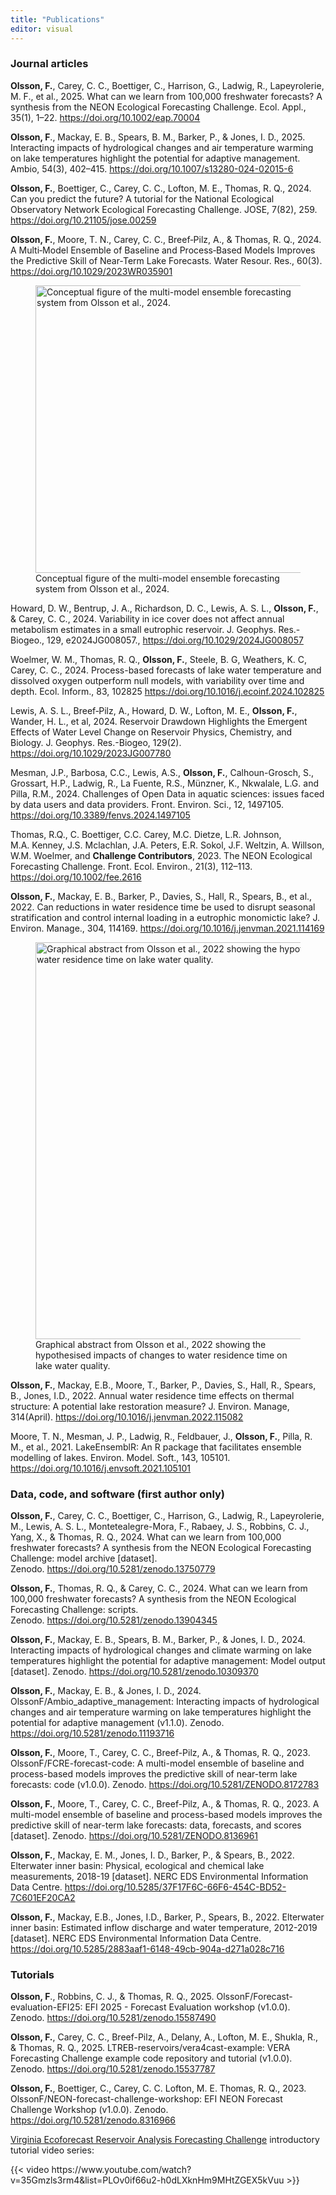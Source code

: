 ```yaml
---
title: "Publications"
editor: visual
---
```


### Journal articles

**Olsson, F.**, Carey, C. C., Boettiger, C., Harrison, G., Ladwig, R., Lapeyrolerie, M. F., et al., 2025. What can we learn from 100,000 freshwater forecasts? A synthesis from the NEON Ecological Forecasting Challenge. Ecol. Appl., 35(1), 1–22. <https://doi.org/10.1002/eap.70004>

**Olsson, F**., Mackay, E. B., Spears, B. M., Barker, P., & Jones, I. D., 2025. Interacting impacts of hydrological changes and air temperature warming on lake temperatures highlight the potential for adaptive management. Ambio, 54(3), 402–415. <https://doi.org/10.1007/s13280-024-02015-6>

**Olsson, F.**, Boettiger, C., Carey, C. C., Lofton, M. E., Thomas, R. Q., 2024. Can you predict the future? A tutorial for the National Ecological Observatory Network Ecological Forecasting Challenge. JOSE, 7(82), 259. <https://doi.org/10.21105/jose.00259>

**Olsson, F.**, Moore, T. N., Carey, C. C., Breef‐Pilz, A., & Thomas, R. Q., 2024. A Multi‐Model Ensemble of Baseline and Process‐Based Models Improves the Predictive Skill of Near‐Term Lake Forecasts. Water Resour. Res., 60(3). <https://doi.org/10.1029/2023WR035901>

![Conceptual figure of the multi-model ensemble forecasting system from Olsson et al., 2024.](images/WRRconcept.png){.lightbox fig-alt="Box and arrow diagram of the generation of multi-model ensemble water temperature forecasts" fig-align="center" width="460"}

Howard, D. W., Bentrup, J. A., Richardson, D. C., Lewis, A. S. L., **Olsson, F.**, & Carey, C. C., 2024. Variability in ice cover does not affect annual metabolism estimates in a small eutrophic reservoir. J. Geophys. Res.-Biogeo., 129, e2024JG008057., <https://doi.org/10.1029/2024JG008057>

Woelmer, W. M., Thomas, R. Q., **Olsson, F.**, Steele, B. G, Weathers, K. C, Carey, C. C., 2024. Process-based forecasts of lake water temperature and dissolved oxygen outperform null models, with variability over time and depth. Ecol. Inform., 83, 102825 <https://doi.org/10.1016/j.ecoinf.2024.102825>

Lewis, A. S. L., Breef‐Pilz, A., Howard, D. W., Lofton, M. E., **Olsson, F.**, Wander, H. L., et al, 2024. Reservoir Drawdown Highlights the Emergent Effects of Water Level Change on Reservoir Physics, Chemistry, and Biology. J. Geophys. Res.-Biogeo, 129(2). <https://doi.org/10.1029/2023JG007780>

Mesman, J.P., Barbosa, C.C., Lewis, A.S., **Olsson, F.**, Calhoun-Grosch, S., Grossart, H.P., Ladwig, R., La Fuente, R.S., Münzner, K., Nkwalale, L.G. and Pilla, R.M., 2024. Challenges of Open Data in aquatic sciences: issues faced by data users and data providers. Front. Environ. Sci., 12, 1497105. <https://doi.org/10.3389/fenvs.2024.1497105>

Thomas, R.Q., C. Boettiger, C.C. Carey, M.C. Dietze, L.R. Johnson, M.A. Kenney, J.S. Mclachlan, J.A. Peters, E.R. Sokol, J.F. Weltzin, A. Willson, W.M. Woelmer, and **Challenge Contributors**, 2023. The NEON Ecological Forecasting Challenge. Front. Ecol. Environ., 21(3), 112--113. <https://doi.org/10.1002/fee.2616>

**Olsson, F.**, Mackay, E. B., Barker, P., Davies, S., Hall, R., Spears, B., et al., 2022. Can reductions in water residence time be used to disrupt seasonal stratification and control internal loading in a eutrophic monomictic lake? J. Environ. Manage., 304, 114169. <https://doi.org/10.1016/j.jenvman.2021.114169>

![Graphical abstract from Olsson et al., 2022 showing the hypothesised impacts of changes to water residence time on lake water quality.](images/graphicalabstract_JEM.jpg){.lightbox fig-align="center" width="635" fig-alt="Comparisons of hypothesised water quality with and without water residence time management. Shorter water residence times are hypothesised to result in weaker thermal stratification, reduced hypolimnetic anoxia, and improved water quality."}

**Olsson, F.**, Mackay, E.B., Moore, T., Barker, P., Davies, S., Hall, R., Spears, B., Jones, I.D., 2022. Annual water residence time effects on thermal structure: A potential lake restoration measure? J. Environ. Manage, 314(April). <https://doi.org/10.1016/j.jenvman.2022.115082>

Moore, T. N., Mesman, J. P., Ladwig, R., Feldbauer, J., **Olsson, F.**, Pilla, R. M., et al., 2021. LakeEnsemblR: An R package that facilitates ensemble modelling of lakes. Environ. Model. Soft., 143, 105101. <https://doi.org/10.1016/j.envsoft.2021.105101>

### Data, code, and software (first author only)

**Olsson, F.**, Carey, C. C., Boettiger, C., Harrison, G., Ladwig, R., Lapeyrolerie, M., Lewis, A. S. L., Montetealegre-Mora, F., Rabaey, J. S., Robbins, C. J., Yang, X., & Thomas, R. Q., 2024. What can we learn from 100,000 freshwater forecasts? A synthesis from the NEON Ecological Forecasting Challenge: model archive \[dataset\]. Zenodo. <https://doi.org/10.5281/zenodo.13750779>

**Olsson, F.**, Thomas, R. Q., & Carey, C. C., 2024. What can we learn from 100,000 freshwater forecasts? A synthesis from the NEON Ecological Forecasting Challenge: scripts. Zenodo. <https://doi.org/10.5281/zenodo.13904345>

**Olsson, F.**, Mackay, E. B., Spears, B. M., Barker, P., & Jones, I. D., 2024. Interacting impacts of hydrological changes and climate warming on lake temperatures highlight the potential for adaptive management: Model output \[dataset\]. Zenodo. <https://doi.org/10.5281/zenodo.10309370>

**Olsson, F.**, Mackay, E. B., & Jones, I. D., 2024. OlssonF/Ambio_adaptive_management: Interacting impacts of hydrological changes and air temperature warming on lake temperatures highlight the potential for adaptive management (v1.1.0). Zenodo. <https://doi.org/10.5281/zenodo.11193716>

**Olsson, F.**, Moore, T., Carey, C. C., Breef-Pilz, A., & Thomas, R. Q., 2023. OlssonF/FCRE-forecast-code: A multi-model ensemble of baseline and process-based models improves the predictive skill of near-term lake forecasts: code (v1.0.0). Zenodo. <https://doi.org/10.5281/ZENODO.8172783>

**Olsson, F.**, Moore, T., Carey, C. C., Breef-Pilz, A., & Thomas, R. Q., 2023. A multi-model ensemble of baseline and process-based models improves the predictive skill of near-term lake forecasts: data, forecasts, and scores \[dataset\]. Zenodo. <https://doi.org/10.5281/ZENODO.8136961>

**Olsson, F.**, Mackay, E. M., Jones, I. D., Barker, P., & Spears, B., 2022. Elterwater inner basin: Physical, ecological and chemical lake measurements, 2018-19 \[dataset\]. NERC EDS Environmental Information Data Centre. <https://doi.org/10.5285/37F17F6C-66F6-454C-BD52-7C601EF20CA2>

**Olsson, F.**, Mackay, E.B., Jones, I.D., Barker, P., Spears, B., 2022. Elterwater inner basin: Estimated inflow discharge and water temperature, 2012-2019 \[dataset\]. NERC EDS Environmental Information Data Centre. <https://doi.org/10.5285/2883aaf1-6148-49cb-904a-d271a028c716>

### Tutorials

**Olsson, F**., Robbins, C. J., & Thomas, R. Q., 2025. OlssonF/Forecast-evaluation-EFI25: EFI 2025 - Forecast Evaluation workshop (v1.0.0). Zenodo. <https://doi.org/10.5281/zenodo.15587490>

**Olsson, F.**, Carey, C. C., Breef-Pilz, A., Delany, A., Lofton, M. E., Shukla, R., & Thomas, R. Q., 2025. LTREB-reservoirs/vera4cast-example: VERA Forecasting Challenge example code repository and tutorial (v1.0.0). Zenodo. <https://doi.org/10.5281/zenodo.15537787>

**Olsson, F.**, Boettiger, C., Carey, C. C. Lofton, M. E. Thomas, R. Q., 2023. OlssonF/NEON-forecast-challenge-workshop: EFI NEON Forecast Challenge Workshop (v1.0.0). Zenodo. <https://doi.org/10.5281/zenodo.8316966>

[Virginia Ecoforecast Reservoir Analysis Forecasting Challenge](https://www.ltreb-reservoirs.org/vera4cast/learn-more.html) introductory tutorial video series:

{{< video https://www.youtube.com/watch?v=35Gmzls3rm4&list=PLOv0if66u2-h0dLXknHm9MHtZGEX5kVuu >}}
